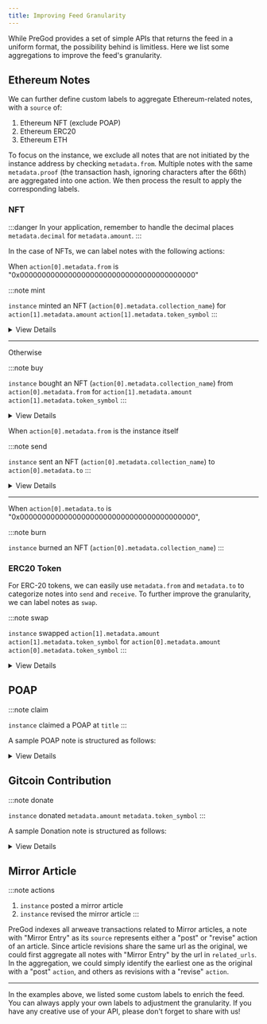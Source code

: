 ```yaml
---
title: Improving Feed Granularity
---
```



While PreGod provides a set of simple APIs that returns the feed in a uniform format, the possibility behind is limitless. Here we list some aggregations to improve the feed's granularity.

## Ethereum Notes

We can further define custom labels to aggregate Ethereum-related notes, with a `source` of:

1. Ethereum NFT (exclude POAP)
1. Ethereum ERC20
1. Ethereum ETH

To focus on the instance, we exclude all notes that are not initiated by the instance address by checking `metadata.from`. Multiple notes with the same `metadata.proof` (the transaction hash, ignoring characters after the 66th) are aggregated into one action. We then process the result to apply the corresponding labels.

### NFT

:::danger
In your application, remember to handle the decimal places `metadata.decimal` for `metadata.amount`.
:::

In the case of NFTs, we can label notes with the following actions:

<Tabs>
  <TabItem value="NFTmintBuy" label="Mint/Buy">

When `action[0].metadata.from` is "0x0000000000000000000000000000000000000000"

:::note mint

`instance` minted an NFT (`action[0].metadata.collection_name`) for `action[1].metadata.amount` `action[1].metadata.token_symbol`
:::

<details>
  <summary>View Details</summary>
<p>

```json
{
  "action": [
    // note 1
    {
      "identifier": "rss3://note:0x6e8d87930ae858aca057cbd33d3e6f2d941b2c4ae7b0c46a04c3a280e4c26242-151-1021@ethereum",
      "date_created": "2022-04-07T08:58:50.000Z",
      "date_updated": "2022-04-07T08:58:50.000Z",
      "related_urls": [
        "https://etherscan.io/tx/0x6e8d87930ae858aca057cbd33d3e6f2d941b2c4ae7b0c46a04c3a280e4c26242",
        "https://etherscan.io/nft/0x5452c7fb99d99fab3cc1875e9da9829cb50f7a13/1021",
        "https://opensea.io/assets/0x5452c7fb99d99fab3cc1875e9da9829cb50f7a13/1021"
      ],
      "links": "rss3://note:0x6e8d87930ae858aca057cbd33d3e6f2d941b2c4ae7b0c46a04c3a280e4c26242-151-1021@ethereum/links",
      "backlinks": "rss3://note:0x6e8d87930ae858aca057cbd33d3e6f2d941b2c4ae7b0c46a04c3a280e4c26242-151-1021@ethereum/backlinks",
      "tags": ["NFT"],
      "authors": [
        "rss3://account:0x827431510a5d249ce4fdb7f00c83a3353f471848@ethereum"
      ],
      "title": "The Genesis RSS3 Avatar NFT #1021",
      "summary": "The Genesis RSS3 Avatar NFT is a collection of 10,000 unique avatars meticulously designed to identify RSS3 community members.",
      "attachments": [
        {
          "type": "preview",
          "address": "ipfs://QmSX9QiwjTGBk5m22UscTg3vrbMwUfFsmxVzMH57hkPD5U/1021.png",
          "mime_type": ""
        }
      ],
      "source": "Ethereum NFT",
      "metadata": {
        "collection_address": "0x5452c7fb99d99fab3cc1875e9da9829cb50f7a13",
        "collection_name": "The Genesis RSS3 Avatar NFT",
        "contract_type": "ERC721",
        "from": "0x0000000000000000000000000000000000000000",
        "log_index": "151",
        "network": "ethereum",
        "proof": "0x6e8d87930ae858aca057cbd33d3e6f2d941b2c4ae7b0c46a04c3a280e4c26242-151-1021",
        "to": "0x827431510a5d249ce4fdb7f00c83a3353f471848",
        "token_id": "1021",
        "token_standard": "ERC721",
        "token_symbol": "The Genesis RSS3 Avatar NFT"
      }
    },
    // note 2
    {
      "identifier": "rss3://note:0x6e8d87930ae858aca057cbd33d3e6f2d941b2c4ae7b0c46a04c3a280e4c26242-0@ethereum#eth",
      "date_created": "2022-04-07T08:58:50.000Z",
      "date_updated": "2022-04-07T08:58:50.000Z",
      "related_urls": [
        "https://etherscan.io/tx/0x6e8d87930ae858aca057cbd33d3e6f2d941b2c4ae7b0c46a04c3a280e4c26242"
      ],
      "links": "rss3://note:0x6e8d87930ae858aca057cbd33d3e6f2d941b2c4ae7b0c46a04c3a280e4c26242-0@ethereum#eth/links",
      "backlinks": "rss3://note:0x6e8d87930ae858aca057cbd33d3e6f2d941b2c4ae7b0c46a04c3a280e4c26242-0@ethereum#eth/backlinks",
      "tags": ["ETH"],
      "authors": [
        "rss3://account:0x827431510a5d249ce4fdb7f00c83a3353f471848@ethereum"
      ],
      "source": "Ethereum ETH",
      "metadata": {
        "amount": "0",
        "decimal": 18,
        "from": "0x827431510a5d249ce4fdb7f00c83a3353f471848",
        "network": "ethereum",
        "proof": "0x6e8d87930ae858aca057cbd33d3e6f2d941b2c4ae7b0c46a04c3a280e4c26242-0",
        "to": "0x5452c7fb99d99fab3cc1875e9da9829cb50f7a13",
        "token_standard": "Native",
        "token_symbol": "ETH"
      }
    }
  ]
}
```

</p>
</details>

---

Otherwise

:::note buy

`instance` bought an NFT (`action[0].metadata.collection_name`) from `action[0].metadata.from` for `action[1].metadata.amount` `action[1].metadata.token_symbol`
:::

<details>
  <summary>View Details</summary>
<p>

```json
{
  "action": [
    // note 1
    {
      "identifier": "rss3://note:0xddcb6cbdd6d4a38d0e0c12a763193ad3bd93b62493bc8e17c280494b3c33cb5d-264-340@ethereum",
      "date_created": "2022-04-19T02:00:57.000Z",
      "date_updated": "2022-04-19T02:00:57.000Z",
      "related_urls": [
        "https://etherscan.io/tx/0xddcb6cbdd6d4a38d0e0c12a763193ad3bd93b62493bc8e17c280494b3c33cb5d",
        "https://etherscan.io/nft/0x5aa4ded4b20c84669da2157715f6d681f2516d4c/340",
        "https://opensea.io/assets/0x5aa4ded4b20c84669da2157715f6d681f2516d4c/340"
      ],
      "links": "rss3://note:0xddcb6cbdd6d4a38d0e0c12a763193ad3bd93b62493bc8e17c280494b3c33cb5d-264-340@ethereum/links",
      "backlinks": "rss3://note:0xddcb6cbdd6d4a38d0e0c12a763193ad3bd93b62493bc8e17c280494b3c33cb5d-264-340@ethereum/backlinks",
      "tags": ["NFT"],
      "authors": [
        "rss3://account:0x827431510a5d249ce4fdb7f00c83a3353f471848@ethereum"
      ],
      "title": "SpendeePiggy #340",
      "summary": "SpendeePiggy token unlocks all the Premium features of award-winning Spendee apps. Unleash the power of financial wisdom by holding SpendeePiggy token in your NFT collection. Spendee helps millions of users be on top of their finances. See all your money, cryptocurrencies, NFTs and other assets in one place and always receive custom-tailored recommendations. Check smart product tips which guarantee you will never miss cool new projects you should know about and have the information odds always in your favour. All of this is carefully crafted in an award-winning, user-friendly, fresh design. Join millions of others in our revolution of making everyone's life wealthier.",
      "attachments": [
        {
          "type": "preview",
          "address": "https://storage.googleapis.com/nft.spendee.com/3191573496/340.png",
          "mime_type": ""
        },
        {
          "type": "attributes",
          "content": "[{\"trait_type\":\"Supply\",\"value\":\"Fixed\"},{\"trait_type\":\"Background\",\"value\":\"Green\"},{\"trait_type\":\"Seating\",\"value\":\"Comfy Couch\"},{\"trait_type\":\"Eyes\",\"value\":\"Lashes\"},{\"trait_type\":\"Currency\",\"value\":\"1 Ethereum\"},{\"trait_type\":\"Cheeks\",\"value\":\"None\"},{\"trait_type\":\"Accessories\",\"value\":\"Earphones\"},{\"trait_type\":\"Mouth\",\"value\":\"None\"},{\"trait_type\":\"Personality\",\"value\":\"Budgeter\"},{\"trait_type\":\"Bubble Gum\",\"value\":\"None\"}]",
          "mime_type": "text/json"
        }
      ],
      "source": "Ethereum NFT",
      "metadata": {
        "collection_address": "0x5aa4ded4b20c84669da2157715f6d681f2516d4c",
        "collection_name": "SpendeePiggy",
        "contract_type": "ERC721",
        "from": "0x678d2019c15f5faa965b3015ac920885ebfada96",
        "log_index": "264",
        "network": "ethereum",
        "proof": "0xddcb6cbdd6d4a38d0e0c12a763193ad3bd93b62493bc8e17c280494b3c33cb5d-264-340",
        "to": "0x827431510a5d249ce4fdb7f00c83a3353f471848",
        "token_id": "340",
        "token_standard": "ERC721",
        "token_symbol": "SPIGGY"
      }
    },
    // note 2
    {
      "identifier": "rss3://note:0xddcb6cbdd6d4a38d0e0c12a763193ad3bd93b62493bc8e17c280494b3c33cb5d-0@ethereum#eth",
      "date_created": "2022-04-19T02:00:57.000Z",
      "date_updated": "2022-04-19T02:00:57.000Z",
      "related_urls": [
        "https://etherscan.io/tx/0xddcb6cbdd6d4a38d0e0c12a763193ad3bd93b62493bc8e17c280494b3c33cb5d"
      ],
      "links": "rss3://note:0xddcb6cbdd6d4a38d0e0c12a763193ad3bd93b62493bc8e17c280494b3c33cb5d-0@ethereum#eth/links",
      "backlinks": "rss3://note:0xddcb6cbdd6d4a38d0e0c12a763193ad3bd93b62493bc8e17c280494b3c33cb5d-0@ethereum#eth/backlinks",
      "tags": ["ETH"],
      "authors": [
        "rss3://account:0x827431510a5d249ce4fdb7f00c83a3353f471848@ethereum"
      ],
      "source": "Ethereum ETH",
      "metadata": {
        "amount": "35000000000000000",
        "decimal": 18,
        "from": "0x827431510a5d249ce4fdb7f00c83a3353f471848",
        "network": "ethereum",
        "proof": "0xddcb6cbdd6d4a38d0e0c12a763193ad3bd93b62493bc8e17c280494b3c33cb5d-0",
        "to": "0x7f268357a8c2552623316e2562d90e642bb538e5",
        "token_standard": "Native",
        "token_symbol": "ETH",
        "transaction_hash": "0xddcb6cbdd6d4a38d0e0c12a763193ad3bd93b62493bc8e17c280494b3c33cb5d"
      }
    }
  ]
}
```

</p>
</details>

</TabItem>
  <TabItem value="NFTsendBurn" label="Send/Burn">

  When `action[0].metadata.from` is the instance itself

:::note send

`instance` sent an NFT (`action[0].metadata.collection_name`) to `action[0].metadata.to`
:::

<details>
  <summary>View Details</summary>
<p>

```json
{
  "action": [
    // note 1
    {
      "identifier": "rss3://note:0xa40536a0d031de25fc588c40db5e6f4cdb08aae796d783dae4d359842c5bac34-431-432@ethereum",
      "date_created": "2022-04-26T12:40:44.000Z",
      "date_updated": "2022-04-26T12:40:44.000Z",
      "related_urls": [
        "https://etherscan.io/tx/0xa40536a0d031de25fc588c40db5e6f4cdb08aae796d783dae4d359842c5bac34",
        "https://etherscan.io/nft/0xb9619cf4f875cdf0e3ce48b28a1c725bc4f6c0fb/432",
        "https://opensea.io/assets/0xb9619cf4f875cdf0e3ce48b28a1c725bc4f6c0fb/432"
      ],
      "links": "rss3://note:0xa40536a0d031de25fc588c40db5e6f4cdb08aae796d783dae4d359842c5bac34-431-432@ethereum/links",
      "backlinks": "rss3://note:0xa40536a0d031de25fc588c40db5e6f4cdb08aae796d783dae4d359842c5bac34-431-432@ethereum/backlinks",
      "tags": ["NFT"],
      "authors": [
        "rss3://account:0x827431510a5d249ce4fdb7f00c83a3353f471848@ethereum"
      ],
      "source": "Ethereum NFT",
      "metadata": {
        "collection_address": "0xb9619cf4f875cdf0e3ce48b28a1c725bc4f6c0fb",
        "collection_name": "",
        "contract_type": "ERC721",
        "from": "0x827431510a5d249ce4fdb7f00c83a3353f471848",
        "log_index": "431",
        "network": "ethereum",
        "proof": "0xa40536a0d031de25fc588c40db5e6f4cdb08aae796d783dae4d359842c5bac34-431-432",
        "to": "0x9b708b7fd7d8126c72306bd631640c7206351dae",
        "token_id": "432",
        "token_standard": "ERC721",
        "token_symbol": ""
      },
      "title": "RSS3 Whitepaper v1.0",
      "summary": "RSS3 Whitepaper v1.0 - Commemorative & Limited Edition",
      "attachments": [
        {
          "type": "preview",
          "address": "ipfs://bafybeihfp6p3hhtv5kh4ntm6f6oj23hcdm7jwlcaoc7tmzq7gg4fdlvl6y/rss3-whitepaper-no-432.png"
        }
      ]
    },
    // note 2
    {
      "identifier": "rss3://note:0xa40536a0d031de25fc588c40db5e6f4cdb08aae796d783dae4d359842c5bac34-0@ethereum#eth",
      "date_created": "2022-04-26T12:40:44.000Z",
      "date_updated": "2022-04-26T12:40:44.000Z",
      "related_urls": [
        "https://etherscan.io/tx/0xa40536a0d031de25fc588c40db5e6f4cdb08aae796d783dae4d359842c5bac34"
      ],
      "links": "rss3://note:0xa40536a0d031de25fc588c40db5e6f4cdb08aae796d783dae4d359842c5bac34-0@ethereum#eth/links",
      "backlinks": "rss3://note:0xa40536a0d031de25fc588c40db5e6f4cdb08aae796d783dae4d359842c5bac34-0@ethereum#eth/backlinks",
      "tags": ["ETH"],
      "authors": [
        "rss3://account:0x827431510a5d249ce4fdb7f00c83a3353f471848@ethereum"
      ],
      "source": "Ethereum ETH",
      "metadata": {
        "amount": "0",
        "decimal": 18,
        "from": "0x827431510a5d249ce4fdb7f00c83a3353f471848",
        "network": "ethereum",
        "proof": "0xa40536a0d031de25fc588c40db5e6f4cdb08aae796d783dae4d359842c5bac34-0",
        "to": "0xb9619cf4f875cdf0e3ce48b28a1c725bc4f6c0fb",
        "token_standard": "Native",
        "token_symbol": "ETH",
        "transaction_hash": "0xa40536a0d031de25fc588c40db5e6f4cdb08aae796d783dae4d359842c5bac34"
      }
    }
  ]
}
```

</p>
</details>

---

When `action[0].metadata.to` is "0x0000000000000000000000000000000000000000",

:::note burn

`instance` burned an NFT (`action[0].metadata.collection_name`)
:::

</TabItem>
</Tabs>

### ERC20 Token

For ERC-20 tokens, we can easily use `metadata.from` and `metadata.to` to categorize notes into `send` and `receive`. To further improve the granularity, we can label notes as `swap`.

:::note swap

`instance` swapped `action[1].metadata.amount` `action[1].metadata.token_symbol` for `action[0].metadata.amount` `action[0].metadata.token_symbol`
:::

<details>
  <summary>View Details</summary>
<p>

```json
{
  "action": [
    // note 1
    {
      "identifier": "rss3://note:0xeadaeed1d79c557f82da3f09350421067b8b932c8b591e8b3345f5940639eb74-1@bnb",
      "date_created": "2022-05-31T23:01:17.000Z",
      "date_updated": "2022-05-31T23:01:17.000Z",
      "related_urls": [
        "https://bscscan.com/tx/0xeadaeed1d79c557f82da3f09350421067b8b932c8b591e8b3345f5940639eb74"
      ],
      "links": "rss3://note:0xeadaeed1d79c557f82da3f09350421067b8b932c8b591e8b3345f5940639eb74-1@bnb/links",
      "backlinks": "rss3://note:0xeadaeed1d79c557f82da3f09350421067b8b932c8b591e8b3345f5940639eb74-1@bnb/backlinks",
      "tags": ["Token"],
      "authors": [
        "rss3://account:0x827431510a5d249ce4fdb7f00c83a3353f471848@ethereum"
      ],
      "source": "Ethereum ERC20",
      "metadata": {
        "amount": "44358387066077239745",
        "decimal": 18,
        "from": "0x0000000000000000000000000000000000000000",
        "network": "bnb",
        "proof": "0xeadaeed1d79c557f82da3f09350421067b8b932c8b591e8b3345f5940639eb74-1",
        "to": "0x827431510a5d249ce4fdb7f00c83a3353f471848",
        "token_address": "0x58f876857a02d6762e0101bb5c46a8c1ed44dc16",
        "token_standard": "ERC20",
        "token_symbol": "Cake-LP",
        "transaction_hash": "0xeadaeed1d79c557f82da3f09350421067b8b932c8b591e8b3345f5940639eb74"
      }
    },
    // note 2
    {
      "identifier": "rss3://note:0xeadaeed1d79c557f82da3f09350421067b8b932c8b591e8b3345f5940639eb74-0@bnb#eth",
      "date_created": "2022-05-31T23:01:17.000Z",
      "date_updated": "2022-05-31T23:01:17.000Z",
      "related_urls": [
        "https://etherscan.io/tx/0xeadaeed1d79c557f82da3f09350421067b8b932c8b591e8b3345f5940639eb74"
      ],
      "links": "rss3://note:0xeadaeed1d79c557f82da3f09350421067b8b932c8b591e8b3345f5940639eb74-0@bnb#eth/links",
      "backlinks": "rss3://note:0xeadaeed1d79c557f82da3f09350421067b8b932c8b591e8b3345f5940639eb74-0@bnb#eth/backlinks",
      "tags": ["ETH"],
      "authors": [
        "rss3://account:0x827431510a5d249ce4fdb7f00c83a3353f471848@ethereum"
      ],
      "source": "Ethereum ETH",
      "metadata": {
        "amount": "3186817143614569000",
        "decimal": 18,
        "from": "0x827431510a5d249ce4fdb7f00c83a3353f471848",
        "network": "bnb",
        "proof": "0xeadaeed1d79c557f82da3f09350421067b8b932c8b591e8b3345f5940639eb74-0",
        "to": "0x10ed43c718714eb63d5aa57b78b54704e256024e",
        "token_standard": "Native",
        "token_symbol": "BNB",
        "transaction_hash": "0xeadaeed1d79c557f82da3f09350421067b8b932c8b591e8b3345f5940639eb74"
      }
    }
  ]
}
```

</p>
</details>

## POAP

:::note claim

`instance` claimed a POAP at `title`
:::

A sample POAP note is structured as follows:

<details>
  <summary>View Details</summary>
<p>

```json
{
  "identifier": "rss3://note:0x22c1f6050e56d2876009903609a2cc3fef83b415-4642545@gnosis",
  "date_created": "2022-04-06T00:00:00.000Z",
  "date_updated": "2022-04-06T00:00:00.000Z",
  "related_urls": ["https://app.poap.xyz/token/4642545"],
  "links": "rss3://note:0x22c1f6050e56d2876009903609a2cc3fef83b415-4642545@gnosis/links",
  "backlinks": "rss3://note:0x22c1f6050e56d2876009903609a2cc3fef83b415-4642545@gnosis/backlinks",
  "tags": ["NFT", "POAP"],
  "authors": [
    "rss3://account:0x08d66b34054a174841e2361bd4746ff9f4905cc2@ethereum"
  ],
  "title": "RSS3 Aries Meetup - 2022",
  "summary": "The RSS3 2022 Q2 Internal Meeting",
  "attachments": [
    {
      "type": "preview",
      "address": "https://assets.poap.xyz/rss3-aries-meetup-2022-2022-logo-1649235765400.png",
      "mime_type": "text/html; charset=UTF-8"
    },
    { "type": "external_url", "mime_type": "text/uri-list" },
    {
      "type": "start_date",
      "content": "06-Apr-2022",
      "mime_type": "text/plain"
    },
    { "type": "end_date", "content": "06-Apr-2022", "mime_type": "text/plain" },
    {
      "type": "expiry_date",
      "content": "06-May-2022",
      "mime_type": "text/plain"
    }
  ],
  "source": "Ethereum NFT",
  "metadata": {
    "from": "0x0",
    "network": "gnosis",
    "proof": "0x22C1f6050E56d2876009903609a2cC3fEf83B415-4642545",
    "to": "0x08d66b34054a174841e2361bd4746ff9f4905cc2"
  }
}
```

</p>
</details>

## Gitcoin Contribution

:::note donate

`instance` donated `metadata.amount` `metadata.token_symbol`
:::

A sample Donation note is structured as follows:

<details>
  <summary>View Details</summary>
<p>

```json
{
  "identifier": "rss3://note:0xe70def2d8954cbbcc66a78948e468a7bc6cf3d8d3edec439a17daaaf6742209d-4@polygon",
  "date_created": "2021-12-16T02:31:29.000Z",
  "date_updated": "2021-12-16T02:31:29.000Z",
  "related_urls": [
    "https://polygonscan.com/tx/0xe70def2d8954cbbcc66a78948e468a7bc6cf3d8d3edec439a17daaaf6742209d",
    "https://gitcoin.co/grants3380/effectiveamlorg-decentralize-knowledge"
  ],
  "links": "rss3://note:0xe70def2d8954cbbcc66a78948e468a7bc6cf3d8d3edec439a17daaaf6742209d-4@polygon/links",
  "backlinks": "rss3://note:0xe70def2d8954cbbcc66a78948e468a7bc6cf3d8d3edec439a17daaaf6742209d-4@polygon/backlinks",
  "tags": ["Donation", "Gitcoin"],
  "authors": [
    "rss3://account:0xc560eb6fd0c2eb80df50e5e06715295ae1205049@ethereum"
  ],
  "title": "EffectiveAML.org: Decentralize knowledge",
  "summary": "Scientists, and even the UN, have declared anti-money laundering rules profoundly ineffective, and harmful to society, yet the AML bubble ignores its own failure and the crypto community is often met with moralizing platitudes. With a PhD in AML and policy effectiveness/outcomes science, a discipline surprisingly rare in the anti-money laundering realm, this project helps break down knowledge silo...",
  "attachments": [
    {
      "type": "title",
      "content": "EffectiveAML.org: Decentralize knowledge",
      "mime_type": "text/plain"
    },
    {
      "type": "description",
      "content": "Scientists, and even the UN, have declared anti-money laundering rules profoundly ineffective, and harmful to society, yet the AML bubble ignores its own failure and the crypto community is often met with moralizing platitudes. With a PhD in AML and policy effectiveness/outcomes science, a discipline surprisingly rare in the anti-money laundering realm, this project helps break down knowledge silos, democratize AML policy/science, and grow evidence-based resources to counter unfounded AML rhetoric.\r\n \r\nProblem\r\nKnowledge siloes (AML, crypto, and science bubbles) insulate AML policy from critical assessment from a public interest perspective – despite AML’s puny “success rate” (between 0.05-0.2%, leaving criminals up to 99.95%), constantly expanding regulatory risk, exponential cost, and harm to millions of people, communities, businesses, and countries. \r\n\r\nSimplistic narratives that \"AML stops crime\" and must be applied uncritically to crypto often don't stack up.\r\n\r\nDid you know, for example, that the industry set up in 1990 claiming to \"fight\" money laundering, crime, and terrorism, stopped even trying to assess any impact of its \"comply with rules based on standards\" mantra in about 1991, and does not even collect data to prove any impact on money laundering, crime, or terrorism? Scientists have been highlighting such failings since at least 1994.\r\n \r\nHowever, unaware of these problems, the crypto community often argues crypto definitions and scope, while AML’s kryptonite (its own profound failures) remain hidden, and bad regulations constantly expand without facing up to, let alone fixing, AML’s own core problems.\r\n \r\nSimplistic “crypto bad, AML good” narratives, despite shared objectives (no-one wants crime), chill meaningful debate and risk one-size-fits-all regulations (and failure, harm, and costs spiraling) rather than smarter, effective, solutions.\r\n\r\nThe standardized AML response to failure is constantly to demand more regulations, more data, imposing more cost. Without access to the science and evidence, often behind academic paywalls, it is hard to counter that narrative. Yet AML is so astonishingly ineffective that cutting crime with less surveillance, fewer regulations, less complexity, less compliance, less harm, and less cost, is not only feasible but imperative.\r\n \r\nSolution\r\nBreak down knowledge barriers with the only blog about anti-money laundering effectiveness curated by someone with a PhD in policy effectiveness/outcomes/AML, quoted in US Senate testimony, The Economist, Forbes, Politico, Reuters, and more, describing the AML system as possibly the least effective anti-crime measure, ever.\r\n \r\nHelp fund accessible evidence-based resources in a critical area to help advocate more effective, less harmful, regulations. AML will have a massive impact in shaping the future, for better or worse. This grant seeks to build free content and pay forward opportunities like subscriptions for crypto advocates, and more resources (including connections to academic literature in an area frequently unfamiliar to AML practitioners and policymakers and often unknown to those in others areas affected by AML, and enabling more artwork to be commissioned to convey key concepts with clarity and impact, etc); to help advance powerful, evidence-based, conversations - for a better future.\r\n \r\nHelp decentralize and democratize research hidden in the science bubble, masked by the AML bubble, unknown in the crypto bubble. \r\n\r\nFor just a few of the topics that may be explored, to help reveal fundamental problems with the AML narrative, grounded in science: About that first story and future possibilities.\r\n\r\nPlus a few examples appearing in and drawn from academic peer-review journals:\r\n \r\n·  AML is ineffective: UN 2011, Pol 2018a, 2019a, 2020a (summarized in the blog, in a single paragraph, in the style of The Onion, here - illustrating that the AML narrative compared with the science has reached the point of satire. In many areas, the rhetoric simply does not accord with the evidence).\r\n·  AML is harmful: Pol 2019b, 2020b, 2020c, UN 2021.\r\n·  AML “effectiveness” ratings system is not a viable effectiveness framework: Pol 2018b, 2020.\r\n·  AML fails even to collect relevant data (Levi 2018) or adequately use its own data: Pol 2019c, 2020d.\r\n\r\n\r\n\r\n\r\n\r\n",
      "mime_type": "text/plain"
    },
    {
      "type": "logo",
      "address": "https://c.gitcoin.co/grants/c4bf51344ca84f41f1b04aa1936e6521/Bullseye_Third_1386x726.jpg",
      "mime_type": "image/png"
    }
  ],
  "source": "Gitcoin Contribution",
  "metadata": {
    "amount": "25000000000000000000",
    "approach": "Polygon",
    "decimal": 18,
    "destination": "0xac4c4b28ce51737dbb9de3a4e33724b1ba350b92",
    "from": "0xc560eb6fd0c2eb80df50e5e06715295ae1205049",
    "network": "polygon",
    "proof": "0xe70def2d8954cbbcc66a78948e468a7bc6cf3d8d3edec439a17daaaf6742209d",
    "to": "0xb99080b9407436eBb2b8Fe56D45fFA47E9bb8877",
    "token_symbol": "MATIC"
  }
}
```

</p>
</details>

## Mirror Article

:::note actions

1. `instance` posted a mirror article
1. `instance` revised the mirror article
:::

PreGod indexes all arweave transactions related to Mirror articles, a note with "Mirror Entry" as its `source` represents either a "post" or "revise" action of an article. Since article revisions share the same url as the original, we could first aggregate all notes with "Mirror Entry" by the url in `related_urls`. In the aggregation, we could simply identify the earliest one as the original with a "post" `action`, and others as revisions with a "revise" `action`.

---

In the examples above, we listed some custom labels to enrich the feed. You can always apply your own labels to adjustment the granularity. If you have any creative use of your API, please don't forget to share with us!
